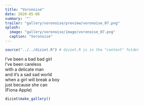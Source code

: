 ```yaml
---
title: "Voronoise"
date: 2020-05-06
summary: '"'
trailer: "gallery/voronoise/preview/voronoise_07.png"
splash:
  image: "gallery/voronoise/image/voronoise_07.png"
  caption: "Voronoise"
---
```


```r
source("../../diziet.R") # diziet.R is in the "content" folder
```

I’ve been a bad bad girl<br>I’ve been careless<br>with a delicate man<br>and it’s a sad sad world<br>when a girl will break a boy<br>just because she can<br>(Fiona Apple)

```r
diziet$make_gallery()
```

